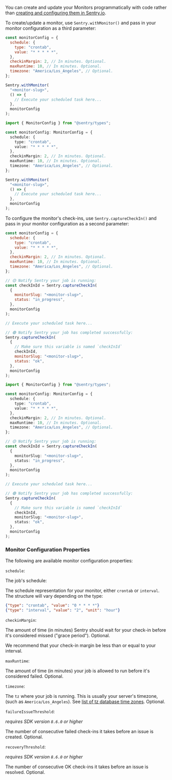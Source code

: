 You can create and update your Monitors programmatically with code rather than [creating and configuring them in Sentry.io](https://sentry.io/crons/create/).

To create/update a monitor, use `Sentry.withMonitor()` and pass in your monitor configuration as a third parameter:

```javascript
const monitorConfig = {
  schedule: {
    type: "crontab",
    value: "* * * * *",
  },
  checkinMargin: 2, // In minutes. Optional.
  maxRuntime: 10, // In minutes. Optional.
  timezone: "America/Los_Angeles", // Optional.
};

Sentry.withMonitor(
  "<monitor-slug>",
  () => {
    // Execute your scheduled task here...
  },
  monitorConfig
);
```

```typescript
import { MonitorConfig } from "@sentry/types";

const monitorConfig: MonitorConfig = {
  schedule: {
    type: "crontab",
    value: "* * * * *",
  },
  checkinMargin: 2, // In minutes. Optional.
  maxRuntime: 10, // In minutes. Optional.
  timezone: "America/Los_Angeles", // Optional.
};

Sentry.withMonitor(
  "<monitor-slug>",
  () => {
    // Execute your scheduled task here...
  },
  monitorConfig
);
```

To configure the monitor's check-ins, use `Sentry.captureCheckIn()` and pass in your monitor configuration as a second parameter:

```javascript
const monitorConfig = {
  schedule: {
    type: "crontab",
    value: "* * * * *",
  },
  checkinMargin: 2, // In minutes. Optional.
  maxRuntime: 10, // In minutes. Optional.
  timezone: "America/Los_Angeles", // Optional.
};

// 🟡 Notify Sentry your job is running:
const checkInId = Sentry.captureCheckIn(
  {
    monitorSlug: "<monitor-slug>",
    status: "in_progress",
  },
  monitorConfig
);

// Execute your scheduled task here...

// 🟢 Notify Sentry your job has completed successfully:
Sentry.captureCheckIn(
  {
    // Make sure this variable is named `checkInId`
    checkInId,
    monitorSlug: "<monitor-slug>",
    status: "ok",
  },
  monitorConfig
);
```

```typescript
import { MonitorConfig } from "@sentry/types";

const monitorConfig: MonitorConfig = {
  schedule: {
    type: "crontab",
    value: "* * * * *",
  },
  checkinMargin: 2, // In minutes. Optional.
  maxRuntime: 10, // In minutes. Optional.
  timezone: "America/Los_Angeles", // Optional.
};

// 🟡 Notify Sentry your job is running:
const checkInId = Sentry.captureCheckIn(
  {
    monitorSlug: "<monitor-slug>",
    status: "in_progress",
  },
  monitorConfig
);

// Execute your scheduled task here...

// 🟢 Notify Sentry your job has completed successfully:
Sentry.captureCheckIn(
  {
    // Make sure this variable is named `checkInId`
    checkInId,
    monitorSlug: "<monitor-slug>",
    status: "ok",
  },
  monitorConfig
);
```

### Monitor Configuration Properties

The following are available monitor configuration properties:

`schedule`:

The job's schedule:

The schedule representation for your monitor, either `crontab` or `interval`. The structure will vary depending on the type:

```json
{"type": "crontab", "value": "0 * * * *"}
{"type": "interval", "value": "2", "unit": "hour"}
```

`checkinMargin`:

The amount of time (in minutes) Sentry should wait for your check-in before it's considered missed ("grace period"). Optional.

<Note>

We recommend that your check-in margin be less than or equal to your interval.

</Note>

`maxRuntime`:

The amount of time (in minutes) your job is allowed to run before it's considered failed. Optional.

`timezone`:

The `tz` where your job is running. This is usually your server's timezone, (such as `America/Los_Angeles`). See [list of tz database time zones](https://en.wikipedia.org/wiki/List_of_tz_database_time_zones). Optional.

`failureIssueThreshold`:

_requires SDK version `8.6.0` or higher_

The number of consecutive failed check-ins it takes before an issue is created. Optional.

`recoveryThreshold`:

_requires SDK version `8.6.0` or higher_

The number of consecutive OK check-ins it takes before an issue is resolved. Optional.
